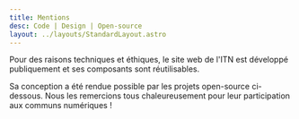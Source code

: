 ```yaml
---
title: Mentions
desc: Code | Design | Open-source
layout: ../layouts/StandardLayout.astro
---
```



Pour des raisons techniques et éthiques, le site web de l'ITN est développé publiquement et ses composants sont réutilisables.

<OpenSourceCard
  name="ITN"
  by="Sébastien Boisgérault"
  image={ITNImage}
  description="Le site web de l'Institut des Transformations Numériques"
  homepage="https://itn.minesparis.psl.eu"
  github="https://github.com/boisgera/itn-web"
  license="Licence GPL 3.0"
/>

Sa conception a été rendue possible par les projets open-source ci-dessous.
Nous les remercions tous chaleureusement pour leur participation aux communs numériques !

<OpenSourceCard
  name="Astro"
  by="Astro Technology Compagny"
  image={astroImage}
  description="Le framework web moderne & rapide"
  homepage="https://astro.build"
  github="https://github.com/withastro/"
  license="Licence MIT"
/>

<OpenSourceCard
  name="Astroship"
  by="Web3Templates"
  image={astroshipImage}
  description="Thème Astro pour les start-ups et sites de marketing"
  homepage="https://astroship.web3templates.com/"
  github="https://github.com/surjithctly/astroship"
  license="Licence GPL 3.0"
/>

<OpenSourceCard
  name="Tailwind CSS"
  by="Tailwind Labs"
  image={tailwindCSSImage}
  homepage="https://tailwindcss.com/"
  description="Le design directement en HTML"
  github="https://github.com/tailwindlabs/tailwindcss"
  license="Licence MIT"
/>

<OpenSourceCard
  name="Inter"
  by="Rasmus Andersson"
  image={interImage}
  description="Une famille de fontes sobre et élégante"
  homepage="https://rsms.me/inter/"
  github="https://github.com/rsms/inter"
  license="Licence SIL Open Font (OFL)"
/>

<OpenSourceCard
  name="Tabler Icons"
  image={tablerIconsImage}
  by="Paweł Kuna"
  description="Une famille cohérente de 4200+ icônes"
  homepage="https://tabler.io/icons"
  github="https://github.com/tabler/tabler-icons"
  license="Licence MIT"
/>

<OpenSourceCard
  name="Blurry"
  by="Domenico Bruzzese"
  image={blurryImage}
  description="Simule de la profondeur de champ en WebGL"
  homepage="https://domenicobrz.github.io/webgl/"
  github="https://github.com/Domenicobrz/Blurry"
  license="Licence MIT"
/>
